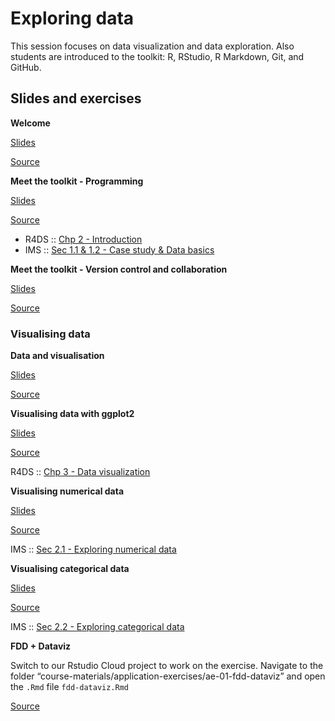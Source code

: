 # Exploring data {#exploring-data}

This session focuses on data visualization and data exploration.
Also students are introduced to the toolkit: R, RStudio, R Markdown, Git, and GitHub.

<!-- ::: {.rstudio-cloud} -->
<!-- The RStudio Cloud workspace for Data Science Course in a Box project is [here](https://rstudio.cloud/spaces/1655/join?access_code=5rdjusfIYF5iI0Gum2vNsBDLdtdnIEELBkf2EivK). -->
<!-- You can join the workspace and play around with the application exercises. -->
<!-- ::: -->

## Slides and exercises

::: {.slide-deck}
**Welcome**

::: {.slides}
[Slides](https://gavinfay.github.io/fdd-workshops/course-materials/slides/u1-d01-welcome/u1-d01-welcome.html#1)
:::

::: {.source}
[Source](https://github.com/gavinfay/fdd-workshops/tree/master/course-materials/slides/u1-d01-welcome)
:::
:::


<!-- **First dataviz** -->

<!-- > **Option 1 - UN Votes** -->
<!-- > -->
<!-- > ::: {.source} -->
<!-- > [Source](https://github.com/gavinfay/fdd-workshops/tree/master/course-materials/application-exercises/ae-01a-un-votes/unvotes.Rmd) -->
<!-- > ::: -->
<!-- > -->
<!-- > ::: {.video} -->
<!-- > [Video](https://youtu.be/r-uTBEclM1E) -->
<!-- > ::: -->

<!-- > **Option 2 - COVID-19** -->
<!-- > -->
<!-- > ::: {.source} -->
<!-- > [Source](https://github.com/gavinfay/fdd-workshops/blob/master/course-materials/application-exercises/ae-01b-covid/covid.Rmd) -->
<!-- > ::: -->
<!-- ::: -->

::: {.slide-deck}
**Meet the toolkit - Programming**

::: {.slides}
[Slides](https://gavinfay.github.io/fdd-workshops/course-materials/slides/u1-d02-toolkit-r/u1-d02-toolkit-r.html#1)
:::

::: {.source}
[Source](https://github.com/gavinfay/fdd-workshops/tree/master/course-materials/slides/u1-d02-toolkit-r)
:::

::: {.reading}
-   R4DS :: [Chp 2 - Introduction](https://r4ds.had.co.nz/explore-intro.html)
-   IMS :: [Sec 1.1 & 1.2 - Case study & Data basics](https://openintro-ims.netlify.app/getting-started-with-data.html#basic-stents-strokes)
:::
:::

<!-- ::: {.application-exercise} -->
<!-- **Bechdel + R Markdown** -->

<!-- ::: {.source} -->
<!-- [Source](https://github.com/gavinfay/fdd-workshops/tree/master/course-materials/application-exercises/ae-02-bechdel-rmarkdown/bechdel.Rmd) -->
<!-- ::: -->
<!-- ::: -->

::: {.slide-deck}
**Meet the toolkit - Version control and collaboration**

::: {.slides}
[Slides](https://gavinfay.github.io/fdd-workshops/course-materials/slides/u1-d03-toolkit-git/u1-d03-toolkit-git.html#1)
:::

::: {.source}
[Source](https://github.com/gavinfay/fdd-workshops/tree/master/course-materials/slides/u1-d03-toolkit-git)
:::
:::
<!-- ::: {.video} -->
<!-- [Video](https://youtu.be/124DQasLyNQ) -->
<!-- ::: -->
<!-- ::: -->


### Visualising data

::: {.slide-deck}
**Data and visualisation**

::: {.slides}
[Slides](https://gavinfay.github.io/fdd-workshops/course-materials/slides/u2-d01-data-viz/u2-d01-data-viz.html#1)
:::

::: {.source}
[Source](https://github.com/gavinfay/fdd-workshops/tree/master/course-materials/slides/u2-d01-data-viz)
:::

<!-- ::: {.video} -->
<!-- [Video](https://youtu.be/FddF4b_GuTI) -->
<!-- ::: -->
:::

::: {.slide-deck}
**Visualising data with ggplot2**

::: {.slides}
[Slides](https://gavinfay.github.io/fdd-workshops/course-materials/slides/u2-d02-ggplot2/u2-d02-ggplot2.html#1)
:::

::: {.source}
[Source](https://github.com/gavinfay/fdd-workshops/tree/master/course-materials/slides/u2-d02-ggplot2)
:::

<!-- ::: {.video} -->
<!-- [Video](https://youtu.be/s2NF2J36ljE) -->
<!-- ::: -->

::: {.reading}
R4DS :: [Chp 3 - Data visualization](https://r4ds.had.co.nz/data-visualisation.html)
:::
:::

::: {.slide-deck}
**Visualising numerical data**

::: {.slides}
[Slides](https://gavinfay.github.io/fdd-workshops/course-materials/slides/u2-d03-viz-num/u2-d03-viz-num.html#1)
:::

::: {.source}
[Source](https://github.com/gavinfay/fdd-workshops/tree/master/course-materials/slides/u2-d03-viz-num)
:::

<!-- ::: {.video} -->
<!-- [Video](https://youtu.be/waBabVTI8ec) -->
<!-- ::: -->

::: {.reading}
IMS :: [Sec 2.1 - Exploring numerical data](https://openintro-ims.netlify.app/summarizing-visualizing-data.html#numerical-data)
:::
:::

::: {.slide-deck}
**Visualising categorical data**

::: {.slides}
[Slides](https://gavinfay.github.io/fdd-workshops/course-materials/slides/u2-d04-viz-cat/u2-d04-viz-cat.html#1)
:::

::: {.source}
[Source](https://github.com/gavinfay/fdd-workshops/tree/master/course-materials/slides/u2-d04-viz-cat)
:::

<!-- ::: {.video} -->
<!-- [Video](https://youtu.be/21h3rEO8k2E) -->
<!-- ::: -->

::: {.reading}
IMS :: [Sec 2.2 - Exploring categorical data](https://openintro-ims.netlify.app/summarizing-visualizing-data.html#categorical-data)
:::
:::

<!-- ::: {.application-exercise} -->
<!-- **StarWars + Dataviz** -->

<!-- ::: {.source} -->
<!-- [Source](https://github.com/gavinfay/fdd-workshops/tree/master/course-materials/application-exercises/ae-03-starwars-dataviz/starwars.Rmd) -->
<!-- ::: -->

<!-- ::: {.video} -->
<!-- [Video](https://youtu.be/3UaLPtCKkXQ) -->
<!-- ::: -->
<!-- ::: -->


::: {.application-exercise}
**FDD + Dataviz**

Switch to our Rstudio Cloud project to work on the exercise.
Navigate to the folder
"course-materials/application-exercises/ae-01-fdd-dataviz"
and open the `.Rmd` file `fdd-dataviz.Rmd`

::: {.source}
[Source](https://github.com/gavinfay/fdd-workshops/tree/master/course-materials/application-exercises/ae-01-fdd-dataviz/fdd-dataviz.Rmd)
:::

<!-- ::: {.video} -->
<!-- [Video](https://youtu.be/3UaLPtCKkXQ) -->
<!-- ::: -->
:::

<!-- ### Wrangling and tidying data -->

<!-- ::: {.slide-deck} -->
<!-- **Unit 2 - Deck 5: Tidy data** -->

<!-- ::: {.slides} -->
<!-- [Slides](https://gavinfay.github.io/fdd-workshops/course-materials/slides/u2-d05-tidy-data/u2-d05-tidy-data.html#1) -->
<!-- ::: -->

<!-- ::: {.source} -->
<!-- [Source](https://github.com/gavinfay/fdd-workshops/tree/master/course-materials/slides/u2-d05-tidy-data) -->
<!-- ::: -->

<!-- ::: {.video} -->
<!-- [Video](https://youtu.be/Ux85eR3h9hw) -->
<!-- ::: -->

<!-- ::: {.reading} -->
<!-- JSS :: [Tidy data](https://www.jstatsoft.org/article/view/v059i10) -->
<!-- ::: -->
<!-- ::: -->

<!-- ::: {.slide-deck} -->
<!-- **Unit 2 - Deck 6: Grammar of data wrangling** -->

<!-- ::: {.slides} -->
<!-- [Slides](https://gavinfay.github.io/fdd-workshops/course-materials/slides/u2-d06-grammar-wrangle/u2-d06-grammar-wrangle.html#1) -->
<!-- ::: -->

<!-- ::: {.source} -->
<!-- [Source](https://github.com/gavinfay/fdd-workshops/tree/master/course-materials/slides/u2-d06-grammar-wrangle) -->
<!-- ::: -->

<!-- ::: {.video} -->
<!-- [Video](https://youtu.be/ZCaYBES_VEk) -->
<!-- ::: -->
<!-- ::: -->

<!-- ::: {.slide-deck} -->
<!-- **Unit 2 - Deck 7: Working with a single data frame** -->

<!-- ::: {.slides} -->
<!-- [Slides](https://gavinfay.github.io/fdd-workshops/course-materials/slides/u2-d07-single-df/u2-d07-single-df.html#1) -->
<!-- ::: -->

<!-- ::: {.source} -->
<!-- [Source](https://github.com/gavinfay/fdd-workshops/tree/master/course-materials/slides/u2-d07-single-df) -->
<!-- ::: -->

<!-- ::: {.video} -->
<!-- [Video](https://youtu.be/0229Uq2hkJo) -->
<!-- ::: -->

<!-- ::: {.reading} -->
<!-- R4DS :: [Chp 5 - Data transformation](https://r4ds.had.co.nz/transform.html) -->
<!-- ::: -->
<!-- ::: -->

<!-- ::: {.slide-deck} -->
<!-- **Unit 2 - Deck 8: Working with multiple data frames** -->

<!-- ::: {.slides} -->
<!-- [Slides](https://gavinfay.github.io/fdd-workshops/course-materials/slides/u2-d08-multi-df/u2-d08-multi-df.html#1) -->
<!-- ::: -->

<!-- ::: {.source} -->
<!-- [Source](https://github.com/gavinfay/fdd-workshops/tree/master/course-materials/slides/u2-d08-multi-df) -->
<!-- ::: -->

<!-- ::: {.video} -->
<!-- [Video](https://youtu.be/VdV5ABsaf5Y) -->
<!-- ::: -->

<!-- ::: {.reading} -->
<!-- R4DS :: [Chp 13 - Relational data](https://r4ds.had.co.nz/relational-data.html) -->
<!-- ::: -->
<!-- ::: -->

<!-- ::: {.slide-deck} -->
<!-- **Unit 2 - Deck 9: Tidying data** -->

<!-- ::: {.slides} -->
<!-- [Slides](https://gavinfay.github.io/fdd-workshops/course-materials/slides/u2-d09-tidying/u2-d09-tidying.html#1) -->
<!-- ::: -->

<!-- ::: {.source} -->
<!-- [Source](https://github.com/gavinfay/fdd-workshops/tree/master/course-materials/slides/u2-d09-tidying) -->
<!-- ::: -->

<!-- ::: {.video} -->
<!-- [Video](https://youtu.be/x3KM5uxaFdI) -->
<!-- ::: -->

<!-- ::: {.reading} -->
<!-- R4DS :: [Chp 12 - Tidy data](https://r4ds.had.co.nz/tidy-data.html) -->
<!-- ::: -->
<!-- ::: -->

<!-- ::: {.application-exercise} -->
<!-- **Hotels + Data wrangling** -->

<!-- ::: {.source} -->
<!-- [Source](https://github.com/gavinfay/fdd-workshops/tree/master/course-materials/application-exercises/ae-04-hotels-datawrangling/hotels-datawrangling.Rmd) -->
<!-- ::: -->

<!-- ::: {.video} -->
<!-- [Video](https://youtu.be/BXlOd4EYQrI) -->
<!-- ::: -->
<!-- ::: -->

<!-- ### Importing and recoding data -->

<!-- ::: {.slide-deck} -->
<!-- **Unit 2 - Deck 10: Data types** -->

<!-- ::: {.slides} -->
<!-- [Slides](https://gavinfay.github.io/fdd-workshops/course-materials/slides/u2-d10-data-types/u2-d10-data-types.html#1) -->
<!-- ::: -->

<!-- ::: {.source} -->
<!-- [Source](https://github.com/gavinfay/fdd-workshops/tree/master/course-materials/slides/u2-d10-data-types) -->
<!-- ::: -->

<!-- ::: {.video} -->
<!-- [Video](https://youtu.be/WsxLbtWbEfc) -->
<!-- ::: -->
<!-- ::: -->

<!-- ::: {.slide-deck} -->
<!-- **Unit 2 - Deck 11: Data classes** -->

<!-- ::: {.slides} -->
<!-- [Slides](https://gavinfay.github.io/fdd-workshops/course-materials/slides/u2-d11-data-classes/u2-d11-data-classes.html#1) -->
<!-- ::: -->

<!-- ::: {.source} -->
<!-- [Source](https://github.com/gavinfay/fdd-workshops/tree/master/course-materials/slides/u2-d11-data-classes) -->
<!-- ::: -->

<!-- ::: {.video} -->
<!-- [Video](https://youtu.be/dozvSVQcqqg) -->
<!-- ::: -->

<!-- ::: {.reading} -->
<!-- R4DS :: [Chp 15 - Factors](https://r4ds.had.co.nz/factors.html) -->
<!-- ::: -->
<!-- ::: -->

<!-- ::: {.slide-deck} -->
<!-- **Unit 2 - Deck 12: Importing data** -->

<!-- ::: {.slides} -->
<!-- [Slides](https://gavinfay.github.io/fdd-workshops/course-materials/slides/u2-d12-data-import/u2-d12-data-import.html#1) -->
<!-- ::: -->

<!-- ::: {.source} -->
<!-- [Source](https://github.com/gavinfay/fdd-workshops/tree/master/course-materials/slides/u2-d12-data-import) -->
<!-- ::: -->

<!-- ::: {.video} -->
<!-- [Video](https://youtu.be/tIMaRYiuEFA) -->
<!-- ::: -->

<!-- ::: {.reading} -->
<!-- R4DS :: [Chp 11 - Data import](https://r4ds.had.co.nz/data-import.html) -->
<!-- ::: -->
<!-- ::: -->

<!-- ::: {.slide-deck} -->
<!-- **Unit 2 - Deck 13: Recoding data** -->

<!-- ::: {.slides} -->
<!-- [Slides](https://gavinfay.github.io/fdd-workshops/course-materials/slides/u2-d13-data-recode/u2-d13-data-recode.html#1) -->
<!-- ::: -->

<!-- ::: {.source} -->
<!-- [Source](https://github.com/gavinfay/fdd-workshops/tree/master/course-materials/slides/u2-d13-data-recode) -->
<!-- ::: -->

<!-- ::: {.video} -->
<!-- [Video](https://youtu.be/O8qxV3N4D5Q) -->
<!-- ::: -->

<!-- ::: {.reading} -->
<!-- R4DS :: [Sec 16.1 - 16.3 - Dates and times](https://r4ds.had.co.nz/dates-and-times.html) -->
<!-- ::: -->
<!-- ::: -->

<!-- ::: {.application-exercise} -->
<!-- **Hotels + Data types** -->

<!-- ::: {.source} -->
<!-- [Source](https://github.com/gavinfay/fdd-workshops/tree/master/course-materials/application-exercises/ae-05-hotels-datatypes/hotels-forcats.Rmd) -->
<!-- ::: -->

<!-- ::: {.source} -->
<!-- [Source](https://github.com/gavinfay/fdd-workshops/tree/master/course-materials/application-exercises/ae-05-hotels-datatypes/type-coercion.Rmd) -->
<!-- ::: -->

<!-- ::: {.video} -->
<!-- [Video](https://youtu.be/sByadx_cgDc) -->
<!-- ::: -->
<!-- ::: -->

<!-- ::: {.application-exercise} -->
<!-- **Nobels + Sales + Data import** -->

<!-- ::: {.source} -->
<!-- [Source](https://github.com/gavinfay/fdd-workshops/tree/master/course-materials/application-exercises/ae-06-nobels-sales-dataimport/nobels-csv.Rmd) -->
<!-- ::: -->

<!-- ::: {.source} -->
<!-- [Source](https://github.com/gavinfay/fdd-workshops/tree/master/course-materials/application-exercises/ae-06-nobels-sales-dataimport/sales-excel.Rmd) -->
<!-- ::: -->

<!-- ::: {.video} -->
<!-- [Video](https://youtu.be/2vA6qizYnM8) -->
<!-- ::: -->
<!-- ::: -->

<!-- ### Communicating data science results effectively -->

<!-- ::: {.slide-deck} -->
<!-- **Unit 2 - Deck 14: Tips for effective data visualization** -->

<!-- ::: {.slides} -->
<!-- [Slides](https://gavinfay.github.io/fdd-workshops/course-materials/slides/u2-d14-effective-dataviz/u2-d14-effective-dataviz.html#1) -->
<!-- ::: -->

<!-- ::: {.source} -->
<!-- [Source](https://github.com/gavinfay/fdd-workshops/tree/master/course-materials/slides/u2-d14-effective-dataviz) -->
<!-- ::: -->

<!-- ::: {.video} -->
<!-- [Video](https://youtu.be/ZrifrBvFWgg) -->
<!-- ::: -->

<!-- ::: {.reading} -->
<!-- IMS :: [Sec 2.3 - Effective data visualisation](https://openintro-ims.netlify.app/summarizing-visualizing-data.html#effective-data-visualization) -->
<!-- ::: -->
<!-- ::: -->

<!-- ::: {.application-exercise} -->
<!-- **Brexit + Telling stories with dataviz** -->

<!-- ::: {.source} -->
<!-- [Source](https://github.com/gavinfay/fdd-workshops/tree/master/course-materials/application-exercises/ae-07-brexit-story-dataviz/brexit.Rmd) -->
<!-- ::: -->

<!-- ::: {.video} -->
<!-- [Video](https://youtu.be/aPqnkcn13kQ) -->
<!-- ::: -->
<!-- ::: -->

<!-- ::: {.slide-deck} -->
<!-- **Unit 2 - Deck 15: Scientific studies and confounding** -->

<!-- ::: {.slides} -->
<!-- [Slides](https://gavinfay.github.io/fdd-workshops/course-materials/slides/u2-d15-studies-confounding/u2-d15-studies-confounding.html#1) -->
<!-- ::: -->

<!-- ::: {.source} -->
<!-- [Source](https://github.com/gavinfay/fdd-workshops/tree/master/course-materials/slides/u2-d15-studies-confounding) -->
<!-- ::: -->

<!-- ::: {.video} -->
<!-- [Video](https://youtu.be/WnMzTBrZDcc) -->
<!-- ::: -->

<!-- ::: {.reading} -->
<!-- -   IMS :: [Sec 1.3 - Sampling principles and strategies](https://openintro-ims.netlify.app/getting-started-with-data.html#sampling-principles-strategies) -->
<!-- -   IMS :: [Sec 1.4 - Experiments](https://openintro-ims.netlify.app/getting-started-with-data.html#experiments) -->
<!-- ::: -->
<!-- ::: -->

<!-- ::: {.slide-deck} -->
<!-- **Unit 2 - Deck 16: Simpson's paradox** -->

<!-- ::: {.slides} -->
<!-- [Slides](https://gavinfay.github.io/fdd-workshops/course-materials/slides/u2-d16-simpsons-paradox/u2-d16-simpsons-paradox.html#1) -->
<!-- ::: -->

<!-- ::: {.source} -->
<!-- [Source](https://github.com/gavinfay/fdd-workshops/tree/master/course-materials/slides/u2-d16-simpsons-paradox) -->
<!-- ::: -->

<!-- ::: {.video} -->
<!-- [Video](https://youtu.be/sdas62v0iJU) -->
<!-- ::: -->
<!-- ::: -->

<!-- ::: {.slide-deck} -->
<!-- **Unit 2 - Deck 17: Doing data science** -->

<!-- ::: {.slides} -->
<!-- [Slides](https://gavinfay.github.io/fdd-workshops/course-materials/slides/u2-d17-doing-data-science/u2-d17-doing-data-science.html#1) -->
<!-- ::: -->

<!-- ::: {.source} -->
<!-- [Source](https://github.com/gavinfay/fdd-workshops/tree/master/course-materials/slides/u2-d17-doing-data-science) -->
<!-- ::: -->

<!-- ::: {.video} -->
<!-- [Video](https://youtu.be/b9lSW0kyqBg) -->
<!-- ::: -->

<!-- ::: {.reading} -->
<!-- R4DS :: [Chp 7 - Exploratory data analysis](https://r4ds.had.co.nz/exploratory-data-analysis.html) -->
<!-- ::: -->
<!-- ::: -->

<!-- ### Web scraping and programming -->

<!-- ::: {.slide-deck} -->
<!-- **Unit 2 - Deck 18: Web scraping** -->

<!-- ::: {.slides} -->
<!-- [Slides](https://gavinfay.github.io/fdd-workshops/course-materials/slides/u2-d18-web-scrape/u2-d18-web-scrape.html#1) -->
<!-- ::: -->

<!-- ::: {.source} -->
<!-- [Source](https://github.com/gavinfay/fdd-workshops/tree/master/course-materials/slides/u2-d18-web-scrape) -->
<!-- ::: -->

<!-- ::: {.video} -->
<!-- [Video](https://youtu.be/99Hkmfb2i80) -->
<!-- ::: -->
<!-- ::: -->

<!-- ::: {.slide-deck} -->
<!-- **Unit 2 - Deck 19: Scraping top 250 movies on IMDB** -->

<!-- ::: {.slides} -->
<!-- [Slides](https://gavinfay.github.io/fdd-workshops/course-materials/slides/u2-d19-top-250-imdb/u2-d19-top-250-imdb.html#1) -->
<!-- ::: -->

<!-- ::: {.source} -->
<!-- [Source](https://github.com/gavinfay/fdd-workshops/tree/master/course-materials/slides/u2-d19-top-250-imdb) -->

<!-- ::: -->

<!-- ::: {.video} -->
<!-- [Video](https://youtu.be/YmKULNLsDsU) -->
<!-- ::: -->
<!-- ::: -->

<!-- ::: {.slide-deck} -->
<!-- **Unit 2 - Deck 20: Web scraping considerations** -->

<!-- ::: {.slides} -->
<!-- [Slides](https://gavinfay.github.io/fdd-workshops/course-materials/slides/u2-d20-considerations/u2-d20-considerations.html#1) -->
<!-- ::: -->

<!-- ::: {.source} -->
<!-- [Source](https://github.com/gavinfay/fdd-workshops/tree/master/course-materials/slides/u2-d20-considerations) -->
<!-- ::: -->

<!-- ::: {.video} -->
<!-- [Video](https://youtu.be/LONRJHMvSyU) -->
<!-- ::: -->
<!-- ::: -->

<!-- ::: {.application-exercise} -->
<!-- **IMDB + Web scraping** -->

<!-- ::: {.source} -->
<!-- [Source](https://github.com/gavinfay/fdd-workshops/tree/master/course-materials/application-exercises/ae-08-imdb-webscraping) -->
<!-- ::: -->

<!-- ::: {.video} -->
<!-- [Video](https://youtu.be/PetWV5g1Xsc) -->
<!-- ::: -->
<!-- ::: -->

<!-- ::: {.slide-deck} -->
<!-- **Unit 2 - Deck 21: Functions** -->

<!-- ::: {.slides} -->
<!-- [Slides](https://gavinfay.github.io/fdd-workshops/course-materials/slides/u2-d21-functions/u2-d21-functions.html#1) -->
<!-- ::: -->

<!-- ::: {.source} -->
<!-- [Source](https://github.com/gavinfay/fdd-workshops/tree/master/course-materials/slides/u2-d21-functions) -->
<!-- ::: -->

<!-- ::: {.video} -->
<!-- [Video](https://youtu.be/6KWlPhPMluE) -->
<!-- ::: -->

<!-- ::: {.reading} -->
<!-- R4DS :: [Chp 19 - Functions](https://r4ds.had.co.nz/functions.html) -->
<!-- ::: -->
<!-- ::: -->

<!-- ::: {.slide-deck} -->
<!-- **Unit 2 - Deck 22: Iteration** -->

<!-- ::: {.slides} -->
<!-- [Slides](https://gavinfay.github.io/fdd-workshops/course-materials/slides/u2-d22-iteration/u2-d22-iteration.html#1) -->
<!-- ::: -->

<!-- ::: {.source} -->
<!-- [Source](https://github.com/gavinfay/fdd-workshops/tree/master/course-materials/slides/u2-d22-iteration) -->
<!-- ::: -->

<!-- ::: {.video} -->
<!-- [Video](https://youtu.be/x3UMny1fQhc) -->
<!-- ::: -->

<!-- ::: {.reading} -->
<!-- R4DS :: [Chp 20 - Iteration](https://r4ds.had.co.nz/iteration.html) -->
<!-- ::: -->
<!-- ::: -->

<!-- ## Labs -->

<!-- ::: {.lab} -->
<!-- **Lab 1: Hello R** -->

<!-- Introduction to R, R Markdown, Git, and GitHub -->

<!-- ::: {.instructions} -->
<!-- [Instructions](https://gavinfay.github.io/fdd-workshops/course-materials/lab-instructions/lab-01/lab-01-hello-r.html) -->
<!-- ::: -->

<!-- ::: {.source} -->
<!-- [Source](https://github.com/gavinfay/fdd-workshops/tree/master/course-materials/lab-instructions/lab-01) -->
<!-- ::: -->

<!-- ::: {.starter} -->
<!-- [Starter](https://github.com/gavinfay/fdd-workshops/tree/master/course-materials/starters/lab/lab-01-hello-r) -->
<!-- ::: -->
<!-- ::: -->

<!-- ::: {.lab} -->
<!-- **Lab 2: Plastic waste** -->

<!-- Introduction to working with data in R with the tidyverse -->

<!-- ::: {.instructions} -->
<!-- [Instructions](https://gavinfay.github.io/fdd-workshops/course-materials/lab-instructions/lab-02/lab-02-plastic-waste.html) -->
<!-- ::: -->

<!-- ::: {.source} -->
<!-- [Source](https://github.com/gavinfay/fdd-workshops/tree/master/course-materials/lab-instructions/lab-02) -->
<!-- ::: -->

<!-- ::: {.starter} -->
<!-- [Starter](https://github.com/gavinfay/fdd-workshops/tree/master/course-materials/starters/lab/lab-02-plastic-waste) -->
<!-- ::: -->
<!-- ::: -->

<!-- ::: {.lab} -->
<!-- **Lab 3: Nobel laureates** -->

<!-- Data wrangling and tidying -->

<!-- ::: {.instructions} -->
<!-- [Instructions](https://gavinfay.github.io/fdd-workshops/course-materials/lab-instructions/lab-03/lab-03-nobel-laureates.html) -->
<!-- ::: -->

<!-- ::: {.source} -->
<!-- [Source](https://github.com/gavinfay/fdd-workshops/tree/master/course-materials/lab-instructions/lab-03) -->
<!-- ::: -->

<!-- ::: {.starter} -->
<!-- [Starter](https://github.com/gavinfay/fdd-workshops/tree/master/course-materials/starters/lab/lab-03-nobel-laureates) -->
<!-- ::: -->
<!-- ::: -->

<!-- ::: {.lab} -->
<!-- **Lab 4: La Quinta is Spanish for 'next to Denny's', Pt. 1** -->

<!-- Visualizing spatial data -->

<!-- ::: {.instructions} -->
<!-- [Instructions](https://gavinfay.github.io/fdd-workshops/course-materials/lab-instructions/lab-04/lab-04-viz-sp-data.html) -->
<!-- ::: -->

<!-- ::: {.source} -->
<!-- [Source](https://github.com/gavinfay/fdd-workshops/tree/master/course-materials/lab-instructions/lab-04) -->
<!-- ::: -->

<!-- ::: {.starter} -->
<!-- [Starter](https://github.com/gavinfay/fdd-workshops/tree/master/course-materials/starters/lab/lab-04-viz-sp-data) -->
<!-- ::: -->
<!-- ::: -->

<!-- ::: {.lab} -->
<!-- **Lab 5: La Quinta is Spanish for 'next to Denny's', Pt. 2** -->

<!-- Wrangling spatial data -->

<!-- ::: {.instructions} -->
<!-- [Instructions](https://gavinfay.github.io/fdd-workshops/course-materials/lab-instructions/lab-05/lab-05-wrangle-sp-data.html) -->
<!-- ::: -->

<!-- ::: {.source} -->
<!-- [Source](https://github.com/gavinfay/fdd-workshops/tree/master/course-materials/lab-instructions/lab-05) -->
<!-- ::: -->

<!-- ::: {.starter} -->
<!-- [Starter](https://github.com/gavinfay/fdd-workshops/tree/master/course-materials/starters/lab/lab-05-wrangle-sp-data) -->
<!-- ::: -->
<!-- ::: -->

<!-- ::: {.lab} -->
<!-- **Lab 6: Sad plots** -->

<!-- Critiquing and improving data visualisations -->

<!-- ::: {.instructions} -->
<!-- [Instructions](https://gavinfay.github.io/fdd-workshops/course-materials/lab-instructions/lab-06/lab-06-sad-plots.html) -->
<!-- ::: -->

<!-- ::: {.source} -->
<!-- [Source](https://github.com/gavinfay/fdd-workshops/tree/master/course-materials/lab-instructions/lab-06) -->
<!-- ::: -->

<!-- ::: {.starter} -->
<!-- [Starter](https://github.com/gavinfay/fdd-workshops/tree/master/course-materials/starters/lab/lab-06-sad-plots) -->
<!-- ::: -->
<!-- ::: -->

<!-- ::: {.lab} -->
<!-- **Lab 7: Simpson's paradox** -->

<!-- Data visualisation, confounding, multivariable relationships -->

<!-- ::: {.instructions} -->
<!-- [Instructions](https://gavinfay.github.io/fdd-workshops/course-materials/lab-instructions/lab-07/lab-07-simpsons-paradox.html) -->
<!-- ::: -->

<!-- ::: {.source} -->
<!-- [Source](https://github.com/gavinfay/fdd-workshops/tree/master/course-materials/lab-instructions/lab-07) -->
<!-- ::: -->

<!-- ::: {.starter} -->
<!-- [Starter](https://github.com/gavinfay/fdd-workshops/tree/master/course-materials/starters/lab/lab-07-simpsons-paradox) -->
<!-- ::: -->
<!-- ::: -->

<!-- ::: {.lab} -->
<!-- **Lab 8: University of Edinburgh Art Collection** -->

<!-- Web scraping, function, iteration -->

<!-- ::: {.instructions} -->
<!-- [Instructions](https://gavinfay.github.io/fdd-workshops/course-materials/lab-instructions/lab-08/lab-08-uoe-art.html) -->
<!-- ::: -->

<!-- ::: {.source} -->
<!-- [Source](https://github.com/gavinfay/fdd-workshops/tree/master/course-materials/lab-instructions/lab-08) -->
<!-- ::: -->

<!-- ::: {.starter} -->
<!-- [Starter](https://github.com/gavinfay/fdd-workshops/tree/master/course-materials/starters/lab/lab-08-uoe-art) -->
<!-- ::: -->
<!-- ::: -->

<!-- ## Homework assignments -->

<!-- ::: {.homework} -->
<!-- **HW 1: Pet names** -->

<!-- Introduction to working with data in R with the tidyverse -->

<!-- ::: {.instructions} -->
<!-- [Instructions](https://gavinfay.github.io/fdd-workshops/course-materials/hw-instructions/hw-01/hw-01-pet-names.html) -->
<!-- ::: -->

<!-- ::: {.source} -->
<!-- [Source](https://github.com/gavinfay/fdd-workshops/tree/master/course-materials/hw-instructions/hw-01) -->
<!-- ::: -->

<!-- ::: {.starter} -->
<!-- [Starter](https://github.com/gavinfay/fdd-workshops/tree/master/course-materials/starters/hw/hw-01-pet-names) -->
<!-- ::: -->
<!-- ::: -->

<!-- ::: {.homework} -->
<!-- **HW 2: Edinburgh Airbnb rentals** -->

<!-- Data visualisation with the tidyverse -->

<!-- ::: {.instructions} -->
<!-- [Instructions](https://gavinfay.github.io/fdd-workshops/course-materials/hw-instructions/hw-02/hw-02-airbnb-edi.html) -->
<!-- ::: -->

<!-- ::: {.source} -->
<!-- [Source](https://github.com/gavinfay/fdd-workshops/tree/master/course-materials/hw-instructions/hw-02) -->
<!-- ::: -->

<!-- ::: {.starter} -->
<!-- [Starter](https://github.com/gavinfay/fdd-workshops/tree/master/course-materials/starters/hw/hw-02-airbnb-edi) -->
<!-- ::: -->
<!-- ::: -->

<!-- ::: {.homework} -->
<!-- **HW 3: Road traffic accidents** -->

<!-- Data wrangling, tidying, and visualization -->

<!-- ::: {.instructions} -->
<!-- [Instructions](https://gavinfay.github.io/fdd-workshops/course-materials/hw-instructions/hw-03/hw-03-accidents.html) -->
<!-- ::: -->

<!-- ::: {.source} -->
<!-- [Source](https://github.com/gavinfay/fdd-workshops/tree/master/course-materials/hw-instructions/hw-03) -->
<!-- ::: -->

<!-- ::: {.starter} -->
<!-- [Starter](https://github.com/gavinfay/fdd-workshops/tree/master/course-materials/starters/hw/hw-03-accidents) -->
<!-- ::: -->
<!-- ::: -->

<!-- ::: {.homework} -->
<!-- **HW 4: What should I major in?** -->

<!-- More data wrangling, summarizing, and visualization -->

<!-- ::: {.instructions} -->
<!-- [Instructions](https://gavinfay.github.io/fdd-workshops/course-materials/hw-instructions/hw-04/hw-04-college-majors.html) -->
<!-- ::: -->

<!-- ::: {.source} -->
<!-- [Source](https://github.com/gavinfay/fdd-workshops/tree/master/course-materials/hw-instructions/hw-04) -->
<!-- ::: -->

<!-- ::: {.starter} -->
<!-- [Starter](https://github.com/gavinfay/fdd-workshops/tree/master/course-materials/starters/hw/hw-04-college-majors) -->
<!-- ::: -->
<!-- ::: -->

<!-- ::: {.homework} -->
<!-- **HW 5: Legos** -->

<!-- More data wrangling, summarizing, and visualization -->

<!-- ::: {.instructions} -->
<!-- [Instructions](https://gavinfay.github.io/fdd-workshops/course-materials/hw-instructions/hw-05/hw-05-legos.html) -->
<!-- ::: -->

<!-- ::: {.source} -->
<!-- [Source](https://github.com/gavinfay/fdd-workshops/tree/master/course-materials/hw-instructions/hw-05) -->
<!-- ::: -->

<!-- ::: {.starter} -->
<!-- [Starter](https://github.com/gavinfay/fdd-workshops/tree/master/course-materials/starters/hw/hw-05-legos) -->
<!-- ::: -->
<!-- ::: -->

<!-- ::: {.homework} -->
<!-- **HW 6: Money in politics** -->

<!-- Web scraping, functions, and iteration -->

<!-- ::: {.instructions} -->
<!-- [Instructions](https://gavinfay.github.io/fdd-workshops/course-materials/hw-instructions/hw-06/hw-06-money-in-politics.html) -->
<!-- ::: -->

<!-- ::: {.source} -->
<!-- [Source](https://github.com/gavinfay/fdd-workshops/tree/master/course-materials/hw-instructions/hw-06) -->
<!-- ::: -->

<!-- ::: {.starter} -->
<!-- [Starter](https://github.com/gavinfay/fdd-workshops/tree/master/course-materials/starters/hw/hw-06-money-in-politics) -->
<!-- ::: -->
<!-- ::: -->
